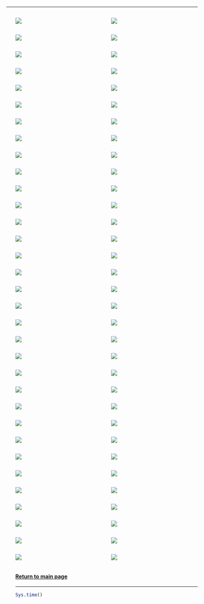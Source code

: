 <script>document.title="lauretumblr"</script>

***

<div style="float: left; width: 50%;">
 <ul>
  <img src="light.jpg">
 </ul>
</div>

<div style="float: right; width: 50%;">
 <ul>
  <img src="lua.gif">
 </ul>
</div>

<div style="float: right; width: 50%;">
 <ul>
  <img src="mauboro.jpg">
 </ul>
</div>

<div style="float: left; width: 50%;">
 <ul>
  <img src="room.jpg">
 </ul>
</div>

<div style="float: right; width: 50%;">
 <ul>
  <img src="adream.jpg">
 </ul>
</div>

<div style="float: left; width: 50%;">
 <ul>
  <img src="kitchen.jpg">
 </ul>
</div>

<div style="float: right; width: 50%;">
 <ul>
  <img src="palm_trees.png">
 </ul>
</div>

<div style="float: left; width: 50%;">
 <ul>
  <img src="samurai.jpg">
 </ul>
</div>

<div style="float: right; width: 50%;">
 <ul>
  <img src="save_the_trees.jpg">
 </ul>
</div>

<div style="float: left; width: 50%;">
 <ul>
  <img src="the_possible_dream.jpg">
 </ul>
</div>

<div style="float: left; width: 50%;">
 <ul>
  <img src="yemen.jpg">
 </ul>
</div>

<div style="float: right; width: 50%;">
 <ul>
  <img src="coconut_tree.jpg">
 </ul>
</div>

<div style="float: right; width: 50%;">
 <ul>
  <img src="important.jpg">
 </ul>
</div>

<div style="float: left; width: 50%;">
 <ul>
  <img src="vibe.jpg">
 </ul>
</div>

<div style="float: right; width: 50%;">
 <ul>
  <img src="you_would.jpg">
 </ul>
</div>

<div style="float: left; width: 50%;">
 <ul>
  <img src="shoes.gif">
 </ul>
</div>

<div style="float: right; width: 50%;">
 <ul>
  <img src="tucano.jpg">
 </ul>
</div>

<div style="float: left; width: 50%;">
 <ul>
  <img src="eyes.jpg">
 </ul>
</div>

<div style="float: left; width: 50%;">
 <ul>
  <img src="john.jpg">
 </ul>
</div>

<div style="float: right; width: 50%;">
 <ul>
  <img src="green.jpg">
 </ul>
</div>

<div style="float: left; width: 50%;">
 <ul>
  <img src="who_i_am.jpg">
 </ul>
</div>

<div style="float: right; width: 50%;">
 <ul>
  <img src="who.jpg">
 </ul>
</div>

<div style="float: left; width: 50%;">
 <ul>
  <img src="netflix.jpg">
 </ul>
</div>

<div style="float: left; width: 50%;">
 <ul>
  <img src="living_room.jpg">
 </ul>
</div>

<div style="float: right; width: 50%;">
 <ul>
  <img src="coffee.gif">
 </ul>
</div>

<div style="float: right; width: 50%;">
 <ul>
  <img src="house.jpg">
 </ul>
</div>

<div style="float: left; width: 50%;">
 <ul>
  <img src="cat_grr.jpg">
 </ul>
</div>

<div style="float: left; width: 50%;">
 <ul>
  <img src="reservoir_dolls.jpg">
 </ul>
</div>

<div style="float: right; width: 50%;">
 <ul>
  <img src="twin_peaks.jpg">
 </ul>
</div>

<div style="float: right; width: 50%;">
 <ul>
  <img src="drink.jpg">
 </ul>
</div>

<div style="float: left; width: 50%;">
 <ul>
  <img src="what.jpg">
 </ul>
</div>

<div style="float: right; width: 50%;">
 <ul>
  <img src="house_view.jpg">
 </ul>
</div>

<div style="float: left; width: 50%;">
 <ul>
  <img src="weird.png">
 </ul>
</div>

<div style="float: left; width: 50%;">
 <ul>
  <img src="newreality.png">
 </ul>
</div>

<div style="float: right; width: 50%;">
 <ul>
  <img src="true.png">
 </ul>
</div>

<div style="float: left; width: 50%;">
 <ul>
  <img src="ohshit.jpg">
 </ul>
</div>

<div style="float: right; width: 50%;">
 <ul>
  <img src="ohyeah.jpg">
 </ul>
</div>

<div style="float: left; width: 50%;">
 <ul>
  <img src="tattoo2do.jpg">
 </ul>
</div>

<div style="float: left; width: 50%;">
 <ul>
  <img src="kindofblue.jpg">
 </ul>
</div>

<div style="float: right; width: 50%;">
 <ul>
  <img src="hahafunny.jpg">
 </ul>
</div>

<div style="float: left; width: 50%;">
 <ul>
  <img src="bath.jpg">
 </ul>
</div>

<div style="float: right; width: 50%;">
 <ul>
  <img src="wow.jpg">
 </ul>
</div>

<div style="float: left; width: 50%;">
 <ul>
  <img src="haha.jpg">
 </ul>
</div>

<div style="float: right; width: 50%;">
 <ul>
  <img src="lookthateyes.jpg">
 </ul>
</div>

<div style="float: left; width: 50%;">
 <ul>
  <img src="truly.jpg">
 </ul>
</div>

<div style="float: right; width: 50%;">
 <ul>
  <img src="maybemynexttattoo.jpg">
 </ul>
</div>

<div style="float: left; width: 50%;">
 <ul>
  <img src="niceidea.jpg">
 </ul>
</div>

<div style="float: right; width: 50%;">
 <ul>
  <img src="mjandjack.png">
 </ul>
</div>

<div style="float: right; width: 50%;">
 <ul>
  <img src="basketballcourt.jpg">
 </ul>
</div>

<div style="float: left; width: 50%;">
 <ul>
  <img src="house2.jpg">
 </ul>
</div>

<div style="float: right; width: 50%;">
 <ul>
  <img src="whatcanwedo.jpg">
 </ul>
</div>

<div style="float: right; width: 50%;">
 <ul>
  <img src="flower.jpg">
 </ul>
</div>

<div style="float: left; width: 50%;">
 <ul>
  <img src="theshining.jpg">
 </ul>
</div>

<div style="float: right; width: 50%;">
 <ul>
  <img src="wikipediaeditor.jpg">
 </ul>
</div>

<div style="float: left; width: 50%;">
 <ul>
  <img src="thecity.jpg">
 </ul>
</div>

<div style="float: right; width: 50%;">
 <ul>
  <img src="theocean.gif">
 </ul>
</div>

<div style="float: left; width: 50%;">
 <ul>
  <img src="niceview.jpg">
 </ul>
</div>

<div style="float: right; width: 50%;">
 <ul>
  <img src="outsidewindow.png">
 </ul>
</div>

<div style="float: right; width: 50%;">
 <ul>
  <img src="squarehouse.png">
 </ul>
</div>

<div style="float: left; width: 50%;">
 <ul>
  <img src="inthewater.png">
 </ul>
</div>

<div style="float: right; width: 50%;">
 <ul>
  <img src="coffee.jpg">
 </ul>
</div>

<div style="float: left; width: 50%;">
 <ul>
  <img src="pasta.png">
 </ul>
</div>

<div style="float: right; width: 50%;">
 <ul>
  <img src="mywater.jpg">
 </ul>
</div>

<div style="float: left; width: 50%;">
 <ul>
  <img src="whitejaponesehouse.jpg">
 </ul>
</div>

<div style="float: right; width: 50%;">
 <ul>
  <img src="chairinthesun.jpg">
 </ul>
</div>

<div style="float: left; width: 50%;">
 <ul>
  <img src="shower.jpg">
 </ul>
</div>

<div style="float: left; width: 100%;">
 <ul>
  <h4>[Return to main page](http://leg.ufpr.br/~henrique)</h4>
  ***
```r
Sys.time()
```
 </ul>
</div>
